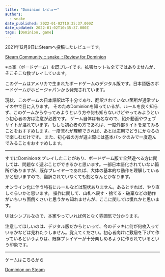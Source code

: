 ```yaml
---
title: "Dominion レビュー"
authors:
  - snake
date_published: 2022-01-02T10:35:37.000Z
date_updated: 2022-01-02T10:35:37.000Z
tags: [Dominion, game]
---
```


2021年12月9日にSteamへ投稿したレビューです。

[Steam Community :: snake :: Review for Dominion](https://steamcommunity.com/id/viasnake/recommended/1131620?snr&#x3D;1_5_9__402)

※本家（ボードゲーム）を既プレイです。拡張セットも全てではありませんが、そこそこな数プレイしています。

このゲームはアメリカで生まれたボードゲームのデジタル版です。日本語版のボードゲームがホビージャパンから発売されています。

現状、このゲームの日本語訳は不十分であり、翻訳されていない箇所が通常プレイの中で目に入ります。
そのためDominionを知っているが、ルールを良く知らず、このゲームからやってみようという方や何も知らないけどやってみようという初心者の方は注意が必要です。
ゲーム自体は有名なので、紹介動画やウェブサイトが溢れています。もしも初心者の方であれば、一度外部サイトを見てみることをおすすめします。一度流れが理解できれば、あとは応用でどうにかなるので楽しむだけです。
また、初心者の方が遊ぶ際には基本パックのみで一度遊んでみることをおすすめします。

---

すでにDominionをプレイしたことがあり、ボードゲーム版で全然遊べる方に関しては、問題なく遊ぶことができるかと思います。一部日本語化されていない箇所がありますが、既存プレイヤーであれば、大体の基本的な動作を理解しているかと思いますので、翻訳されていなくても割となんとかなります。

オンライン化に伴う特有にルールなどは現状ありません。あるとすれば、やり直しぐらいかと思います。
操作に関して、山札へ戻す・捨てる・破棄などの動作がいちいち面倒くさいと思うかも知れませんが、ここに関しては慣れかと思います。

UIはシンプルなので、本家やっていれば何となく雰囲気で分かります。

注意してほしいのは、デジタル版だからといって、今のデッキに何が何枚入っているかなどは見れたりしません。覚えてください。初心者向けに敷居を下げて作っているというよりは、既存プレイヤーが十分楽しめるように作られているという印象です。

---

ゲームはこちらから

[Dominion on Steam](https://store.steampowered.com/app/1131620/Dominion/)

